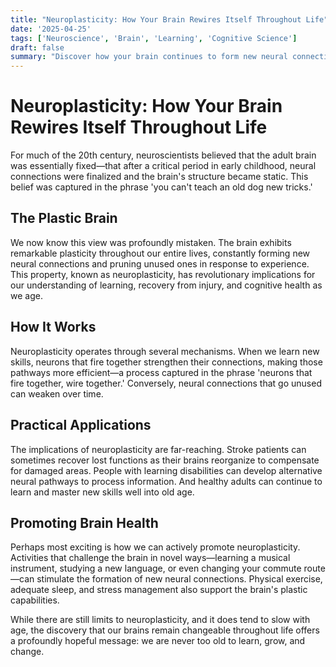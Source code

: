 ```yaml
---
title: "Neuroplasticity: How Your Brain Rewires Itself Throughout Life"
date: '2025-04-25'
tags: ['Neuroscience', 'Brain', 'Learning', 'Cognitive Science']
draft: false
summary: "Discover how your brain continues to form new neural connections throughout your entire life, challenging old beliefs about brain development."
---
```


# Neuroplasticity: How Your Brain Rewires Itself Throughout Life

For much of the 20th century, neuroscientists believed that the adult brain was essentially fixed—that after a critical period in early childhood, neural connections were finalized and the brain's structure became static. This belief was captured in the phrase 'you can't teach an old dog new tricks.'

## The Plastic Brain

We now know this view was profoundly mistaken. The brain exhibits remarkable plasticity throughout our entire lives, constantly forming new neural connections and pruning unused ones in response to experience. This property, known as neuroplasticity, has revolutionary implications for our understanding of learning, recovery from injury, and cognitive health as we age.

## How It Works

Neuroplasticity operates through several mechanisms. When we learn new skills, neurons that fire together strengthen their connections, making those pathways more efficient—a process captured in the phrase 'neurons that fire together, wire together.' Conversely, neural connections that go unused can weaken over time.

## Practical Applications

The implications of neuroplasticity are far-reaching. Stroke patients can sometimes recover lost functions as their brains reorganize to compensate for damaged areas. People with learning disabilities can develop alternative neural pathways to process information. And healthy adults can continue to learn and master new skills well into old age.

## Promoting Brain Health

Perhaps most exciting is how we can actively promote neuroplasticity. Activities that challenge the brain in novel ways—learning a musical instrument, studying a new language, or even changing your commute route—can stimulate the formation of new neural connections. Physical exercise, adequate sleep, and stress management also support the brain's plastic capabilities.

While there are still limits to neuroplasticity, and it does tend to slow with age, the discovery that our brains remain changeable throughout life offers a profoundly hopeful message: we are never too old to learn, grow, and change.
